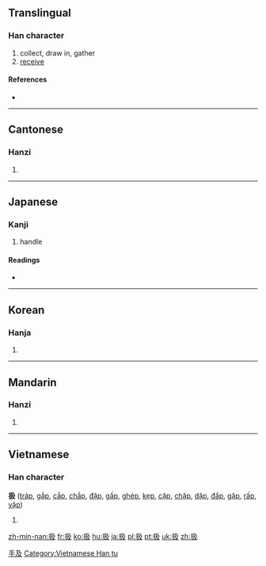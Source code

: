 {{xsee|[[插]]''' (different　character in Japan)''' }}

==Translingual==

===Han character===
{{Han char|rn=64|rad=手|as=04|sn=7|four=5704<sub>7</sub>|canj=手弓竹水 (QNHE)}}

# collect, draw in, gather
# [[receive]]

====References====
* {{Han ref|kx=0418.250|dkj=11835|dj=0765.220|hdz=31831.080|uh=6271|ud=25201|bh=CAED|bd=51949}}

----

==Cantonese==

===Hanzi===
{{yue-hanzi|jyut=kap1|y=kap1}}

# {{defn|lang=yue|sort=手04}}

----

==Japanese==

===Kanji===
{{ja-kanji|grade=c|rs=手04}}

#handle{{defn|lang=ja|sort=手04}}

====Readings====
* {{ja-readings|on=[[きゅう]] (kyū), [[そう]] (sō)|kun=[[あつかう]] (atsukau), [[こく]] (koku), [[しごく]] (shigoku), [[おさめる]] (osameru)}}

----

==Korean==

===Hanja===
{{ko-hanja|hangeul=[[급]], [[삽]]|eumhun=|rv=geup, sap|mr=kŭp, sap|y=kup, sap}}

# {{defn|lang=ko|sort=手04}}

[[Category:CJKV simplified characters which already existed as traditional characters|手及]]

----

==Mandarin==

===Hanzi===
{{cmn-hanzi|pin=[[chā]] ([[cha1]]), [[xī]] ([[xi1]])|wg=ch'a<sup>1</sup>, hsi<sup>1</sup>}}

# {{defn|lang=cmn|sort=手04}}

----

==Vietnamese==

===Han character===
'''扱''' ([[tráp]], [[gắp]], [[cắp]], [[chắp]], [[đập]], [[gấp]], [[ghép]], [[kẹp]], [[cặp]], [[chặp]], [[dập]], [[đắp]], [[gặp]], [[rấp]], [[vập]])

# {{defn|lang=vi}}

[[Category:Vietnamese Han tu]]

[[zh-min-nan:扱]]
[[fr:扱]]
[[ko:扱]]
[[hu:扱]]
[[ja:扱]]
[[pl:扱]]
[[pt:扱]]
[[uk:扱]]
[[zh:扱]]